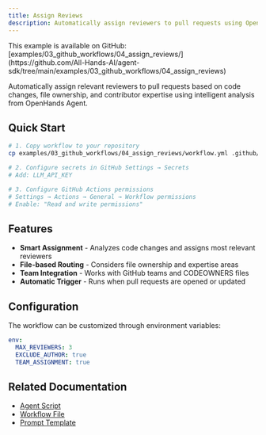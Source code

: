 ```yaml
---
title: Assign Reviews
description: Automatically assign reviewers to pull requests using OpenHands Agent
---
```


<Note>
This example is available on GitHub: [examples/03_github_workflows/04_assign_reviews/](https://github.com/All-Hands-AI/agent-sdk/tree/main/examples/03_github_workflows/04_assign_reviews)
</Note>

Automatically assign relevant reviewers to pull requests based on code changes, file ownership, and contributor expertise using intelligent analysis from OpenHands Agent.

## Quick Start

```bash
# 1. Copy workflow to your repository
cp examples/03_github_workflows/04_assign_reviews/workflow.yml .github/workflows/assign-reviews.yml

# 2. Configure secrets in GitHub Settings → Secrets
# Add: LLM_API_KEY

# 3. Configure GitHub Actions permissions
# Settings → Actions → General → Workflow permissions
# Enable: "Read and write permissions"
```

## Features

- **Smart Assignment** - Analyzes code changes and assigns most relevant reviewers
- **File-based Routing** - Considers file ownership and expertise areas
- **Team Integration** - Works with GitHub teams and CODEOWNERS files
- **Automatic Trigger** - Runs when pull requests are opened or updated

## Configuration

The workflow can be customized through environment variables:

```yaml
env:
  MAX_REVIEWERS: 3
  EXCLUDE_AUTHOR: true
  TEAM_ASSIGNMENT: true
```

## Related Documentation

- [Agent Script](https://github.com/All-Hands-AI/agent-sdk/blob/main/examples/03_github_workflows/04_assign_reviews/agent_script.py)
- [Workflow File](https://github.com/All-Hands-AI/agent-sdk/blob/main/examples/03_github_workflows/04_assign_reviews/workflow.yml)
- [Prompt Template](https://github.com/All-Hands-AI/agent-sdk/blob/main/examples/03_github_workflows/04_assign_reviews/prompt.py)
